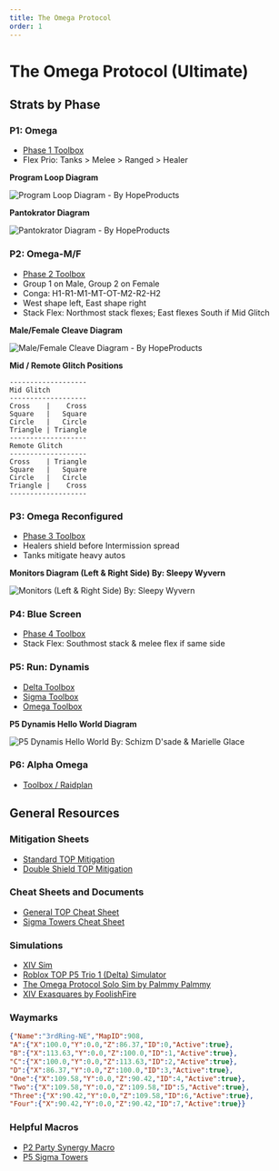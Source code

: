 ```yaml
---
title: The Omega Protocol
order: 1
---
```



# The Omega Protocol (Ultimate)
## Strats by Phase
### P1: Omega
- [Phase 1 Toolbox](https://ff14.toolboxgaming.space/?id=758088204654761&preview=1)
- Flex Prio: Tanks > Melee > Ranged > Healer

**Program Loop Diagram**

![Program Loop Diagram - By HopeProducts](/images/ultimates/top/looper.png)

**Pantokrator Diagram**

![Pantokrator Diagram - By HopeProducts](/images/ultimates/top/panto.png)

### P2: Omega-M/F
- [Phase 2 Toolbox](https://ff14.toolboxgaming.space/?id=324285310725761&preview=1)
- Group 1 on Male, Group 2 on Female
- Conga: H1-R1-M1-MT-OT-M2-R2-H2
- West shape left, East shape right
- Stack Flex: Northmost stack flexes; East flexes South if Mid Glitch

**Male/Female Cleave Diagram**

![Male/Female Cleave Diagram - By HopeProducts](/images/ultimates/top/mf.png)

**Mid / Remote Glitch Positions**  

```
-------------------
Mid Glitch 
-------------------
Cross    |    Cross
Square   |   Square
Circle   |   Circle 
Triangle | Triangle
-------------------
Remote Glitch
-------------------
Cross    | Triangle
Square   |   Square
Circle   |   Circle 
Triangle |    Cross 
-------------------
```

### P3: Omega Reconfigured
- [Phase 3 Toolbox](https://ff14.toolboxgaming.space/?id=243183080764761&preview=1)
- Healers shield before Intermission spread
- Tanks mitigate heavy autos

**Monitors Diagram (Left & Right Side) By: Sleepy Wyvern**

![Monitors (Left & Right Side) By: Sleepy Wyvern](/images/ultimates/top/monitors.jpeg)

### P4: Blue Screen
- [Phase 4 Toolbox](https://ff14.toolboxgaming.space/?id=595188367474761&preview=1)
- Stack Flex: Southmost stack & melee flex if same side
### P5: Run: Dynamis
- [Delta Toolbox](https://ff14.toolboxgaming.space/?id=732288275415761&preview=1)
- [Sigma Toolbox](https://ff14.toolboxgaming.space/?id=107380954136761&preview=1)
- [Omega Toolbox](https://ff14.toolboxgaming.space/?id=078384491946761&preview=1)

**P5 Dynamis Hello World Diagram**

![P5 Dynamis Hello World By: Schizm D'sade & Marielle Glace](/images/ultimates/top/dynamis.png)

### P6: Alpha Omega
- [Toolbox / Raidplan](https://ff14.toolboxgaming.space/?id=829484027197761&preview=1)
## General Resources
### Mitigation Sheets
- [Standard TOP Mitigation](https://docs.google.com/spreadsheets/d/1ROErvG1BhTuNvXqPGcR6ZyyhJ7uNTZdf2WzKyVj9hh4/edit#gid=58668446)
- [Double Shield TOP Mitigation](https://docs.google.com/document/d/18qXjlpCGSGlC3wV7J9kMXj6KhDK5hnxkHhLQd6WUdbI/edit)
### Cheat Sheets and Documents
- [General TOP Cheat Sheet](https://raw.githubusercontent.com/naurffxiv/assets/main/Toolbox%20Resources/TOP/TOPCheatSheet.png)
- [Sigma Towers Cheat Sheet](https://raw.githubusercontent.com/naurffxiv/assets/main/Toolbox%20Resources/TOP/SigmaTowers.png)
### Simulations
- [XIV Sim](https://www.xivsim.com/top/)
- [Roblox TOP P5 Trio 1 (Delta) Simulator](https://www.roblox.com/games/12341874643/TOP-P5-Trio-1-Delta-Simulator)
- [The Omega Protocol Solo Sim by Palmmy Palmmy](https://palmmy.itch.io/the-omega-protocol-solo-sim)
- [XIV Exasquares by FoolishFire](https://foolishfire.itch.io/xiv-exasquares)
### Waymarks
```json
{"Name":"3rdRing-NE","MapID":908,
"A":{"X":100.0,"Y":0.0,"Z":86.37,"ID":0,"Active":true},
"B":{"X":113.63,"Y":0.0,"Z":100.0,"ID":1,"Active":true},
"C":{"X":100.0,"Y":0.0,"Z":113.63,"ID":2,"Active":true},
"D":{"X":86.37,"Y":0.0,"Z":100.0,"ID":3,"Active":true},
"One":{"X":109.58,"Y":0.0,"Z":90.42,"ID":4,"Active":true},
"Two":{"X":109.58,"Y":0.0,"Z":109.58,"ID":5,"Active":true},
"Three":{"X":90.42,"Y":0.0,"Z":109.58,"ID":6,"Active":true},
"Four":{"X":90.42,"Y":0.0,"Z":90.42,"ID":7,"Active":true}}
```
### Helpful Macros
- [P2 Party Synergy Macro](https://na.finalfantasyxiv.com/lodestone/character/32395309/blog/5397145/)
- [P5 Sigma Towers](https://pastebin.com/4JgXYRUy)